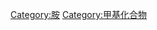 {{Commons category|Dimethylamino compounds}}
[[Category:胺|Category:胺]]
[[Category:甲基化合物|Category:甲基化合物]]